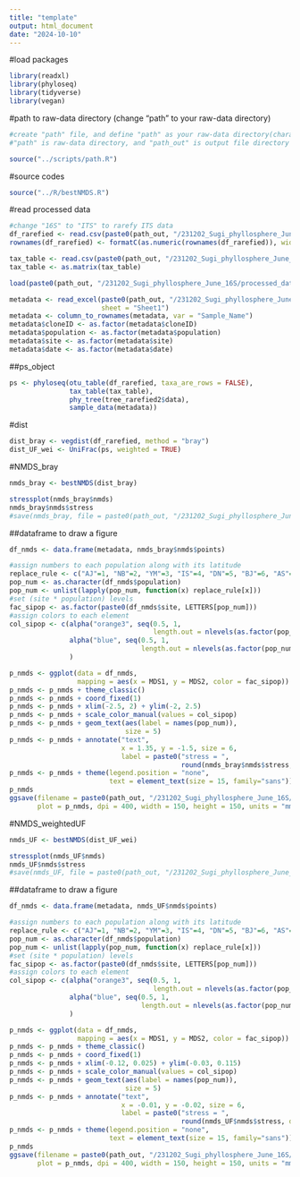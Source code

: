 ```yaml
---
title: "template"
output: html_document
date: "2024-10-10"
---
```


#load packages

```r
library(readxl)
library(phyloseq)
library(tidyverse)
library(vegan)
```

#path to raw-data directory (change "path" to your raw-data directory)

```r
#create "path" file, and define "path" as your raw-data directory(character vector) in the file
#"path" is raw-data directory, and "path_out" is output file directory

source("../scripts/path.R")
```

#source codes

```r
source("../R/bestNMDS.R")
```

#read processed data

```r
#change "16S" to "ITS" to rarefy ITS data
df_rarefied <- read.csv(paste0(path_out, "/231202_Sugi_phyllosphere_June_16S/processed_data/df_rarefied_16S.csv"), row.names = 1)
rownames(df_rarefied) <- formatC(as.numeric(rownames(df_rarefied)), width = 4, flag = "0") #add 0 to rownames

tax_table <- read.csv(paste0(path_out, "/231202_Sugi_phyllosphere_June_16S/processed_data/tax_table2_16S.csv"), row.names = 1)
tax_table <- as.matrix(tax_table)

load(paste0(path_out, "/231202_Sugi_phyllosphere_June_16S/processed_data/trees.Rdata"))

metadata <- read_excel(paste0(path_out, "/231202_Sugi_phyllosphere_June_16S/processed_data/metadata_2306.xlsx"), 
                       sheet = "Sheet1")
metadata <- column_to_rownames(metadata, var = "Sample_Name")
metadata$cloneID <- as.factor(metadata$cloneID)
metadata$population <- as.factor(metadata$population)
metadata$site <- as.factor(metadata$site)
metadata$date <- as.factor(metadata$date)
```

##ps_object

```r
ps <- phyloseq(otu_table(df_rarefied, taxa_are_rows = FALSE), 
               tax_table(tax_table), 
               phy_tree(tree_rarefied2$data), 
               sample_data(metadata))
```

#dist

```r
dist_bray <- vegdist(df_rarefied, method = "bray")
dist_UF_wei <- UniFrac(ps, weighted = TRUE)
```

#NMDS_bray

```r
nmds_bray <- bestNMDS(dist_bray)
```

```r
stressplot(nmds_bray$nmds)
nmds_bray$nmds$stress
#save(nmds_bray, file = paste0(path_out, "/231202_Sugi_phyllosphere_June_16S/processed_data/NMDS_bray_16S.Rdata"))
```

##dataframe to draw a figure

```r
df_nmds <- data.frame(metadata, nmds_bray$nmds$points)

#assign numbers to each population along with its latitude
replace_rule <- c("AJ"=1, "NB"=2, "YM"=3, "IS"=4, "DN"=5, "BJ"=6, "AS"=7, "OK"=8, "TY"=9, "AZ"=10, "SM"=11, "KW"=12, "SN"=13, "YK"=14) 
pop_num <- as.character(df_nmds$population)
pop_num <- unlist(lapply(pop_num, function(x) replace_rule[x]))
#set (site * population) levels
fac_sipop <- as.factor(paste0(df_nmds$site, LETTERS[pop_num]))
#assign colors to each element
col_sipop <- c(alpha("orange3", seq(0.5, 1, 
                                    length.out = nlevels(as.factor(pop_num)))), 
               alpha("blue", seq(0.5, 1, 
                                 length.out = nlevels(as.factor(pop_num))))
               )
```


```r
p_nmds <- ggplot(data = df_nmds, 
                 mapping = aes(x = MDS1, y = MDS2, color = fac_sipop))
p_nmds <- p_nmds + theme_classic()
p_nmds <- p_nmds + coord_fixed(1)
p_nmds <- p_nmds + xlim(-2.5, 2) + ylim(-2, 2.5)
p_nmds <- p_nmds + scale_color_manual(values = col_sipop)
p_nmds <- p_nmds + geom_text(aes(label = names(pop_num)), 
                             size = 5)
p_nmds <- p_nmds + annotate("text", 
                            x = 1.35, y = -1.5, size = 6, 
                            label = paste0("stress = ", 
                                           round(nmds_bray$nmds$stress, digits = 4)))
p_nmds <- p_nmds + theme(legend.position = "none", 
                         text = element_text(size = 15, family="sans"))
p_nmds
ggsave(filename = paste0(path_out, "/231202_Sugi_phyllosphere_June_16S/figures/NMDS_bray_wide.png"), 
       plot = p_nmds, dpi = 400, width = 150, height = 150, units = "mm")
```

#NMDS_weightedUF

```r
nmds_UF <- bestNMDS(dist_UF_wei)
```

```r
stressplot(nmds_UF$nmds)
nmds_UF$nmds$stress
#save(nmds_UF, file = paste0(path_out, "/231202_Sugi_phyllosphere_June_16S/processed_data/NMDS_weightedUF_16S.Rdata"))
```

##dataframe to draw a figure

```r
df_nmds <- data.frame(metadata, nmds_UF$nmds$points)

#assign numbers to each population along with its latitude
replace_rule <- c("AJ"=1, "NB"=2, "YM"=3, "IS"=4, "DN"=5, "BJ"=6, "AS"=7, "OK"=8, "TY"=9, "AZ"=10, "SM"=11, "KW"=12, "SN"=13, "YK"=14) 
pop_num <- as.character(df_nmds$population)
pop_num <- unlist(lapply(pop_num, function(x) replace_rule[x]))
#set (site * population) levels
fac_sipop <- as.factor(paste0(df_nmds$site, LETTERS[pop_num]))
#assign colors to each element
col_sipop <- c(alpha("orange3", seq(0.5, 1, 
                                    length.out = nlevels(as.factor(pop_num)))), 
               alpha("blue", seq(0.5, 1, 
                                 length.out = nlevels(as.factor(pop_num))))
               )
```


```r
p_nmds <- ggplot(data = df_nmds, 
                 mapping = aes(x = MDS1, y = MDS2, color = fac_sipop))
p_nmds <- p_nmds + theme_classic()
p_nmds <- p_nmds + coord_fixed(1)
p_nmds <- p_nmds + xlim(-0.12, 0.025) + ylim(-0.03, 0.115)
p_nmds <- p_nmds + scale_color_manual(values = col_sipop)
p_nmds <- p_nmds + geom_text(aes(label = names(pop_num)), 
                             size = 5)
p_nmds <- p_nmds + annotate("text", 
                            x = -0.01, y = -0.02, size = 6, 
                            label = paste0("stress = ", 
                                           round(nmds_UF$nmds$stress, digits = 5)))
p_nmds <- p_nmds + theme(legend.position = "none", 
                         text = element_text(size = 15, family="sans"))
p_nmds
ggsave(filename = paste0(path_out, "/231202_Sugi_phyllosphere_June_16S/figures/NMDS_UF_wide.png"), 
       plot = p_nmds, dpi = 400, width = 150, height = 150, units = "mm")
```

